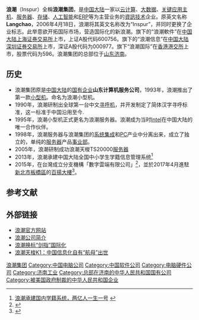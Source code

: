 {{Refimprove|time=2020-07-06T14:45:31+00:00}}
{{Infobox Company
| company_name_zh = 浪潮集团
| company_name = 浪潮集团
| company_logo = inspur.svg
| company_type = [[国有控股|国有控股]]
| location = [[中国|中国]][[山东省|山东省]][[济南市|济南市]][[济南高新技术产业开发区|高新区]]浪潮路1036号
| industry = [[服务器|服务器]]、[[电子计算机|计算机]]、[[存储|存储]]、[[特种计算机|特种计算机]]、[[資訊安全产品|資訊安全产品]]、[[计算机网络|网络]]、[[企业资源计划|ERP]]、[[軟體|軟體]]
| key_people = 董事长：[[邹庆忠|邹庆忠]]
| sales = 1016亿（2018年）
| profit = 
| asset = 
| market_value = 
| num_employees = 30000
| revenue = 
| products = [[云计算|云计算]]、[[大数据|大数据]]、[[关键应用主机|关键应用主机]]、[[服务器|服务器]]、[[存储|存储]]、[[人工智能|人工智能]]、[[企业资源计划|ERP]]等
| homepage = [http://www.inspur.com 浪潮集团]
| traded_as = {{Unbulleted_list|{{Sse|600756}}|{{Szse|000977}}|{{Hkex|596}}}}
}}

'''浪潮'''（Inspur）全稱'''浪潮集团'''，是[[中国大陆|中国大陆]]一家以[[云计算|云计算]]、[[大数据|大数据]]、[[关键应用主机|关键应用主机]]、[[服务器|服务器]]、[[存储|存储]]、[[人工智能|人工智能]]和[[企业资源计划|ERP]]等为主营业务的[[資訊技术|資訊技术]]企业。原英文名称'''Langchao'''，2006年4月18日，浪潮将其英文名称改为“Inspur”，并同时更换了企业标志。此举意欲开拓国际市场，营造国际化的新浪潮。旗下的“浪潮軟件”在[[中国大陆|中国大陆]][[上海证券交易所|上海证券交易所]]上市，上证A股代码600756。旗下的“浪潮信息”在[[中国大陆|中国大陆]][[深圳证券交易所|深圳证券交易所]]上市，深证A股代码为000977。旗下“浪潮国际”在[[香港|香港]][[港交所|港交所]]上市，股票代码为596。浪潮集团的总部位于[[山东|山东]][[济南|济南]]。
<br>

==历史==
*浪潮集团原是[[中国大陆|中国大陆]]的[[国有企业|国有企业]]'''山东计算机服务公司'''，1993年，浪潮推出了第一款[[小型机|小型机]]。命名为浪潮小型机。
*1990年，浪潮研制出全球第一台中文[[寻呼机|寻呼机]]，并开发制定了简体汉字寻呼标准，这一标准于中国沿用至今.
*1995年，浪潮小型机正式更名为浪潮服务器。浪潮成为当时[[Intel|Intel]]在中国大陆的唯一合作伙伴。
*1998年，浪潮服务器与浪潮集团的[[系统集成|系统集成]]和[[个人电脑|PC]]产业中分离出来，成立了独立的，单纯的[[服务器|服务器]]产品[[事业部|事业部]]。
*2005年，浪潮研制成功浪潮天梭TS20000[[服务器|服务器]]
*2013年，浪潮承建中国大陆全国中小学生学籍信息管理系统<ref name="test">[http://www.cnbeta.com/articles/238209.htm 浪潮承建国内学籍系统，两亿人一生一号] {{webarchive|url=https://web.archive.org/web/20130607161125/http://www.cnbeta.com/articles/238209.htm |date=2013-06-07 }}</ref>
*2015年，在台灣成立分支機構「數字雲端有限公司」<ref>{{Cite web |url=https://findbiz.nat.gov.tw/fts/query/QueryCmpyDetail/queryCmpyDetail.do?objectId=SEMyNDg2MjQ2Mw==&banNo=24862463 |title=公司基本資料 |access-date=2019-07-16 |archive-date=2021-05-22 |archive-url=https://web.archive.org/web/20210522142918/https://findbiz.nat.gov.tw/fts/query/QueryCmpyDetail/queryCmpyDetail.do?objectId=SEMyNDg2MjQ2Mw%3D%3D&banNo=24862463 |dead-url=no }}</ref>，並於2017年4月進駐[[新北市|新北市]][[板橋區_(台灣)|板橋區]]的[[百揚大樓|百揚大樓]]<ref>{{Cite web |url=https://udn.com/news/story/6841/3929083 |title=狼蹤再現！中國伺服器國家隊 藏身新北市第一高樓 |access-date=2019-07-16 |archive-date=2019-07-16 |archive-url=https://web.archive.org/web/20190716074812/https://udn.com/news/story/6841/3929083 |dead-url=no }}</ref>。

==参考文献==
<references />

== 外部链接 ==
* [http://www.inspur.com 浪潮官方网站]
* [https://web.archive.org/web/20100504151204/http://www.inspur.com/english/aboutlc.html 浪潮公司简介]
* [https://web.archive.org/web/20080502200412/http://www.inspur.com/about/channel_news/market_3275.shtml 浪潮换标“剑指”国际化]
* [https://web.archive.org/web/20130131132635/http://server.ctocio.com.cn/212/12530212.shtml 浪潮天梭K1：中国信息化自有“航母”出世]

{{中國電子科技}}

[[Category:浪潮集团|]]
[[Category:中国电脑公司|Category:中国电脑公司]]
[[Category:中国软件公司|Category:中国软件公司]]
[[Category:电脑硬件公司|Category:电脑硬件公司]]
[[Category:济南工业|Category:济南工业]]
[[Category:总部在济南的中华人民共和国国有公司|Category:总部在济南的中华人民共和国国有公司]]
[[Category:被美国政府制裁的中华人民共和国企业|Category:被美国政府制裁的中华人民共和国企业]]